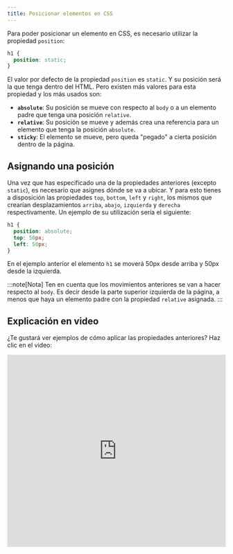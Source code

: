 ```yaml
---
title: Posicionar elementos en CSS
---
```


Para poder posicionar un elemento en CSS, es necesario utilizar la propiedad `position`:

```css
h1 {
  position: static;
}
```

El valor por defecto de la propiedad `position` es `static`. Y su posición será la que tenga dentro del HTML. Pero existen más valores para esta propiedad y los más usados son:

- **`absolute`**: Su posición se mueve con respecto al `body` o a un elemento padre que tenga una posición `relative`.
- **`relative`**: Su posición se mueve y además crea una referencia para un elemento que tenga la posición `absolute`.
- **`sticky`**: El elemento se mueve, pero queda "pegado" a cierta posición dentro de la página.

## Asignando una posición

Una vez que has especificado una de la propiedades anteriores (excepto `static`), es necesario que asignes dónde se va a ubicar. Y para esto tienes a disposición las propiedades `top`, `bottom`, `left` y `right`, los mismos que crearían desplazamientos `arriba`, `abajo`, `izquierda` y `derecha` respectivamente. Un ejemplo de su utilización sería el siguiente:

```css
h1 {
  position: absolute;
  top: 50px;
  left: 50px;
}
```

En el ejemplo anterior el elemento `h1` se moverá 50px desde arriba y 50px desde la izquierda.

:::note[Nota]
Ten en cuenta que los movimientos anteriores se van a hacer respecto al `body`. Es decir desde la parte superior izquierda de la página, a menos que haya un elemento padre con la propiedad `relative` asignada.
:::

## Explicación en video

¿Te gustará ver ejemplos de cómo aplicar las propiedades anteriores? Haz clic en el video:

<iframe width="100%" height="444" src="https://www.youtube.com/embed/XLMJ52NnWQI?si=N7pom-wai88LwHTl" title="YouTube video player" frameBorder="0" allow="accelerometer; autoplay; clipboard-write; encrypted-media; gyroscope; picture-in-picture; web-share" referrerPolicy="strict-origin-when-cross-origin" allowFullScreen></iframe>
